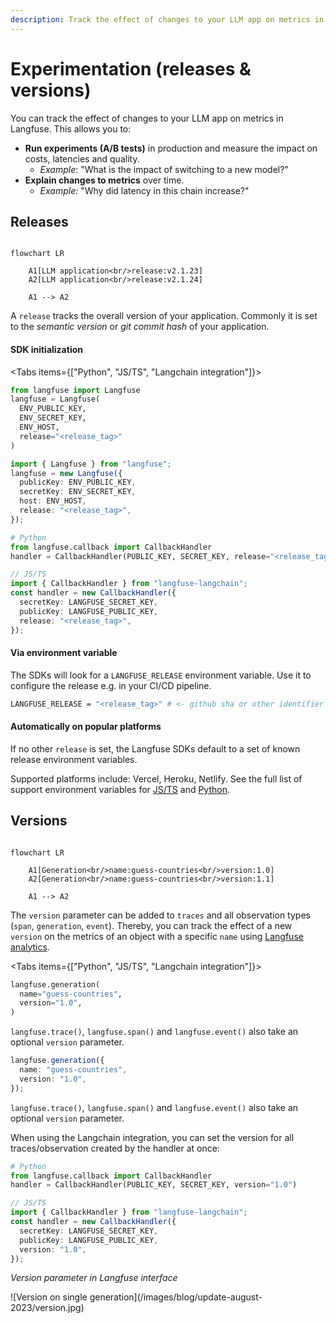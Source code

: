 ```yaml
---
description: Track the effect of changes to your LLM app on metrics in Langfuse using versions and releases.
---
```


# Experimentation (releases & versions)

You can track the effect of changes to your LLM app on metrics in Langfuse. This allows you to:

- **Run experiments (A/B tests)** in production and measure the impact on costs, latencies and quality.
  - _Example_: "What is the impact of switching to a new model?"
- **Explain changes to metrics** over time.
  - _Example:_ "Why did latency in this chain increase?"

## Releases

```mermaid

flowchart LR

    A1[LLM application<br/>release:v2.1.23]
    A2[LLM application<br/>release:v2.1.24]

    A1 --> A2
```

A `release` tracks the overall version of your application. Commonly it is set to the _semantic version_ or _git commit hash_ of your application.

#### SDK initialization

<Tabs items={["Python", "JS/TS", "Langchain integration"]}>

<Tab>

```python /release="<release_tag>"/
from langfuse import Langfuse
langfuse = Langfuse(
  ENV_PUBLIC_KEY,
  ENV_SECRET_KEY,
  ENV_HOST,
  release="<release_tag>"
)
```

</Tab><Tab>

```typescript /release: "<release_tag>"/
import { Langfuse } from "langfuse";
langfuse = new Langfuse({
  publicKey: ENV_PUBLIC_KEY,
  secretKey: ENV_SECRET_KEY,
  host: ENV_HOST,
  release: "<release_tag>",
});
```

</Tab><Tab>

```python /release="<release_tag>"/
# Python
from langfuse.callback import CallbackHandler
handler = CallbackHandler(PUBLIC_KEY, SECRET_KEY, release="<release_tag>")
```

```typescript /release: "<release_tag>"/
// JS/TS
import { CallbackHandler } from "langfuse-langchain";
const handler = new CallbackHandler({
  secretKey: LANGFUSE_SECRET_KEY,
  publicKey: LANGFUSE_PUBLIC_KEY,
  release: "<release_tag>",
});
```

</Tab>

</Tabs>

#### Via environment variable

The SDKs will look for a `LANGFUSE_RELEASE` environment variable. Use it to configure the release e.g. in your CI/CD pipeline.

```bash
LANGFUSE_RELEASE = "<release_tag>" # <- github sha or other identifier
```

#### Automatically on popular platforms

If no other `release` is set, the Langfuse SDKs default to a set of known release environment variables.

Supported platforms include: Vercel, Heroku, Netlify. See the full list of support environment variables for [JS/TS](https://github.com/langfuse/langfuse-js/blob/main/langfuse-core/src/release-env.ts) and [Python](https://github.com/langfuse/langfuse-python/blob/main/langfuse/environment.py#L3).

## Versions

```mermaid

flowchart LR

    A1[Generation<br/>name:guess-countries<br/>version:1.0]
    A2[Generation<br/>name:guess-countries<br/>version:1.1]

    A1 --> A2
```

The `version` parameter can be added to `traces` and all observation types (`span`, `generation`, `event`). Thereby, you can track the effect of a new `version` on the metrics of an object with a specific `name` using [Langfuse analytics](/docs/analytics).

<Tabs items={["Python", "JS/TS", "Langchain integration"]}>
<Tab>

```python /version="1.0"/
langfuse.generation(
  name="guess-countries",
  version="1.0",
)
```

`langfuse.trace()`, `langfuse.span()` and `langfuse.event()` also take an optional `version` parameter.

</Tab><Tab>

```typescript /version: "1.0"/
langfuse.generation({
  name: "guess-countries",
  version: "1.0",
});
```

`langfuse.trace()`, `langfuse.span()` and `langfuse.event()` also take an optional `version` parameter.

</Tab><Tab>

When using the Langchain integration, you can set the version for all traces/observation created by the handler at once:

```python /version="1.0"/
# Python
from langfuse.callback import CallbackHandler
handler = CallbackHandler(PUBLIC_KEY, SECRET_KEY, version="1.0")
```

```typescript /version: "1.0"/
// JS/TS
import { CallbackHandler } from "langfuse-langchain";
const handler = new CallbackHandler({
  secretKey: LANGFUSE_SECRET_KEY,
  publicKey: LANGFUSE_PUBLIC_KEY,
  version: "1.0",
});
```

</Tab>
</Tabs>

_Version parameter in Langfuse interface_

<Frame border>
  ![Version on single generation](/images/blog/update-august-2023/version.jpg)
</Frame>
